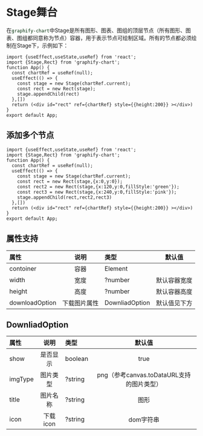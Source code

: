 
# Stage舞台

在<font color="rgb(213, 97, 97)">`graphify-chart`</font>中Stage是所有图形、图表、图组的顶层节点（所有图形、图表、图组都同意称为节点）容器，用于表示节点可绘制区域。所有的节点都必须绘制在Stage下，示例如下：
```tsx preview
import {useEffect,useState,useRef} from 'react';
import {Stage,Rect} from 'graphify-chart';
function App() {
  const chartRef = useRef(null);
  useEffect(() => {
    const stage = new Stage(chartRef.current);
    const rect = new Rect(stage);
    stage.appendChild(rect)
  },[])
  return (<div id="rect" ref={chartRef} style={{height:200}} ></div>)
}
export default App;
```
## 添加多个节点
```tsx preview
import {useEffect,useState,useRef} from 'react';
import {Stage,Rect} from 'graphify-chart';
function App() {
  const chartRef = useRef(null);
  useEffect(() => {
    const stage = new Stage(chartRef.current);
    const rect = new Rect(stage,{x:0,y:0});
    const rect2 = new Rect(stage,{x:120,y:0,fillStyle:'green'});
    const rect3 = new Rect(stage,{x:240,y:0,fillStyle:'pink'});
    stage.appendChild(rect,rect2,rect3)
  },[])
  return (<div id="rect" ref={chartRef} style={{height:200}} ></div>)
}
export default App;
```
## 属性支持

| 属性 | 说明  | 类型 | 默认值 |
| :-- | :---: | :--- | :---: |
| contoiner | 容器 | Element |  |
| width | 宽度 | ?number | 默认容器宽度 |
| height | 高度 | ?number | 默认容器高度 |
| downloadOption | 下载图片属性 | DownliadOption |默认值见下方 |
## DownliadOption

| 属性 | 说明  | 类型 | 默认值 |
| :-- | :---: | :--- | :---: |
| show | 是否显示 | boolean | true |
| imgType | 图片类型 | ?string | png（参考canvas.toDataURL支持的图片类型） |
| title | 图片名称 | ?string | 图形 |
| icon | 下载icon | ?string | dom字符串 |